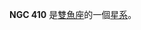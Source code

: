 {{NGCInfoBox|NGCID=NGC 410|發現者=弗里德里希·威廉·赫歇爾|發現日期=1784年9月12日|其他編號=UGC 735, MCG 5-3-80,ZWG 501.118|曆元=J2000.0|赤經=1時10分58.8秒
|赤緯=33°9'9"|星座=雙魚座|星體=星系|星等=11.5|表面亮度=12.7|藍等=12.5}}


'''NGC 410''' 是[[雙魚座|雙魚座]]的一個[[星系|星系]]。

{{NGCReference|410}}
{{Catalogs|NGC=410}}

{{Galaxy-stub}}